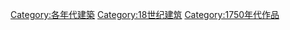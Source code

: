 [[Category:各年代建築|Category:各年代建築]]
[[Category:18世纪建筑|Category:18世纪建筑]]
[[Category:1750年代作品|Category:1750年代作品]]